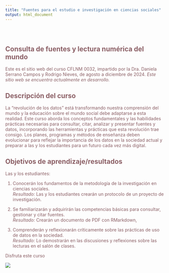 ```yaml
---
title: "Fuentes para el estudio e investigación en ciencias sociales"
output: html_document
---
```



<style type="text/css">

/* Navbar Styles */
.navbar {
  background-color: #CD8C95 !important; /* Background color of the navbar */
  border-color: #8B5F65 !important; /* Border color of the navbar */
  background-image: none !important; /* Removes any background image */
  height: 65px; /* Sets navbar height */
}

/* Navbar Link Styles */
.navbar-default .navbar-nav > li > a {
  color: #FFFFFF !important;  /* Text color for links */
  font-weight: bold !important; /* Bold text */
}

.navbar-default .navbar-nav > li > a:hover,
.navbar-default .navbar-nav > li > a:focus {
  color: #8B5F65 !important; /* Hover and focus text color */
  font-weight: bold; /* Keeps text bold on hover/focus */
}

/* Navbar Collapse Menu Styles */
.navbar-collapse {
  background-color: #CD8C95 !important; /* Background color for the collapsed navbar */
}

/* Dropdown Menu Link Styles */
.navbar-nav > li > a {
  color: #FFFFFF; /* Text color for dropdown links */
  font-weight: bold;
  padding: 10px 15px; /* Padding for dropdown links */
}

.navbar-nav > li > a:hover,
.navbar-nav > li > a:focus,
.navbar-nav > .active > a {
  background-color: #005a9c; /* Background color on hover/active */
  color: #FFFFFF; /* Text color on hover/active */
}

/* Active List Group Item Styles */
.list-group-item.active,
.list-group-item.active:focus,
.list-group-item.active:hover {
  z-index: 2;
  color: #8B5F65; /* Text color for active list item */
  background-color: #EEDFCC; /* Background color for active list item */
  border-color: #8B5F65; /* Border color for active list item */
}

/* Title, Subtitle, Author, and Date Styles */
h1.title {
  color: #8B5F65; /* Color for title */
}

h4.subtitle {
  color: #8B5F65; /* Color for subtitle */
}

h5.author {
  color: #8B5F65; /* Color for author */
}

h5.date {
  color: #8B5F65; /* Color for date */
}

/* Hyperlink Styles */
a {
  color: #582C35; /* Text color for hyperlinks */
  text-decoration: none; /* Removes underline from hyperlinks */
}

a:hover {
  color: #005a9c; /* Color when hovering over hyperlinks */
  text-decoration: underline; /* Underlines text when hovering over hyperlinks */
}

a:visited {
  color: #6C4F56; /* Color for visited hyperlinks */
}

a:active {
  color: #4A2C31; /* Color for active hyperlinks (while clicking) */
}

</style>



<div class="row" style="padding-top: 30px;">
<div class="col-sm-6" style="color:#8B5F65;">

# **Consulta de fuentes y lectura numérica del mundo**

Este es el sitio web del curso CFLNM 0032, impartido por la Dra. Daniela Serrano Campos y Rodrigo Nieves, de agosto a diciembre de 2024. *Este sitio web se encuentra actualmente en desarrollo.*

## Descripción del curso

La "revolución de los datos" está transformando nuestra comprensión del mundo y la educación sobre el mundo social debe adaptarse a esta realidad. Este curso aborda los conceptos fundamentales y las habilidades prácticas necesarias para consultar, citar, analizar y presentar fuentes y datos, incorporando las herramientas y prácticas que esta revolución trae consigo. Los planes, programas y métodos de enseñanza deben evolucionar para reflejar la importancia de los datos en la sociedad actual y preparar a las y los estudiantes para un futuro cada vez más digital.

## Objetivos de aprendizaje/resultados
Las y los estudiantes:

1. Conocerán los fundamentos de la metodología de la investigación en ciencias sociales.  
*Resultado:* Las y los estudiantes crearán un protocolo de un proyecto de investigación. 

2. Se familiarizarán y adquirirán las competencias básicas para consultar, gestionar y citar fuentes.  
*Resultado:* Crearán un documento de PDF con RMarkdown,

3. Comprenderán y reflexionarán críticamente sobre las prácticas de uso de datos en la sociedad.  
*Resultado:* Lo demostrarán en las discusiones y reflexiones sobre las lecturas en el salón de clases.


Disfruta este curso


</div>
<div class="col-sm-6">

<!-- ### [Crump Lab: Human Cognition and Performance](https://crumplab.github.io) -->

<!-- <a href = "https://crumplab.github.io"> -->
![](images/logo.png)
</a>
</div>
